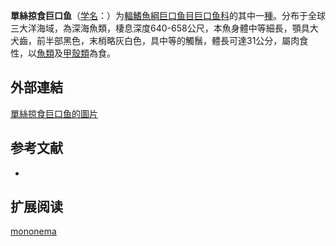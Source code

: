 {{Speciesbox
| name = 單絲掠食巨口魚
| status = LC
| status_system = IUCN3.1
| image = 
| genus = Borostomias
| species = mononema
| authority = Regan & Trewavas, 1929
| synonyms = 
*''Diplolychnus lucifer'' <br /><small>Regan & Trewavas, 1929</small>
*''Diplolychnus mononema''<br /><small>Regan & Trewavas, 1929</small>
}}

'''單絲掠食巨口鱼'''（[[学名|学名]]：{{lang|la|''Borostomias mononema''}}）为[[輻鰭魚綱|輻鰭魚綱]][[巨口鱼目|巨口鱼目]][[巨口鱼科|巨口鱼科]]的其中一[[種|種]]。分布于全球三大洋海域，為深海魚類，棲息深度640-658公尺，本魚身體中等細長，顎具大犬齒，前半部黑色，末梢略灰白色，具中等的觸鬚，體長可達31公分，屬肉食性，以[[魚類|魚類]]及[[甲殼類|甲殼類]]為食。

==外部連結==
[http://fishbase.org/Photos/ThumbnailsSummary.php?ID=11705 單絲掠食巨口鱼的圖片]

== 参考文献 ==
{{refbegin}}
*{{FishBase_species|genus=Borostomias|species=mononema|year=2012|month=2}}
{{refend}}

== 扩展阅读 ==
{{refbegin}}
{{wikispecies-inline|Borostomias mononema|單絲掠食巨口鱼}}
{{refend}}
{{Taxonbar|from=Q1107923}}

[[Category:掠食巨口鱼属|mononema]]